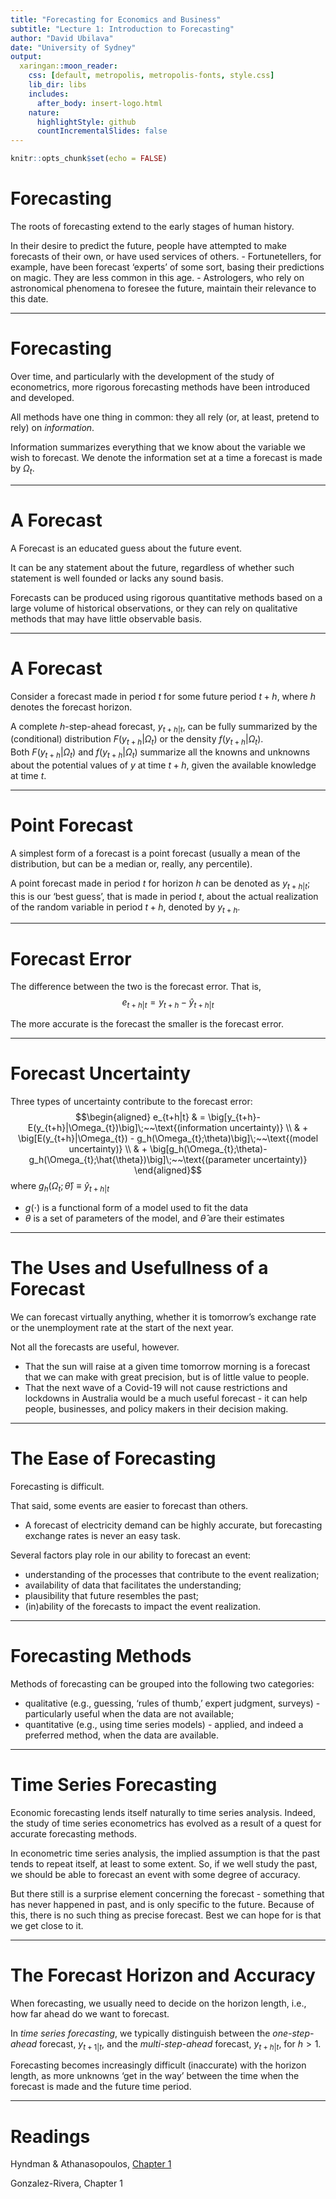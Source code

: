 ```yaml
---
title: "Forecasting for Economics and Business"
subtitle: "Lecture 1: Introduction to Forecasting"
author: "David Ubilava"
date: "University of Sydney"
output:
  xaringan::moon_reader:
    css: [default, metropolis, metropolis-fonts, style.css]
    lib_dir: libs
    includes:
      after_body: insert-logo.html
    nature:
      highlightStyle: github
      countIncrementalSlides: false
---
```



```r
knitr::opts_chunk$set(echo = FALSE)
```


# Forecasting

The roots of forecasting extend to the early stages of human history. 

In their desire to predict the future, people have attempted to make forecasts of their own, or have used services of others. 
- Fortunetellers, for example, have been forecast 'experts' of some sort, basing their predictions on magic. They are less common in this age. 
- Astrologers, who rely on astronomical phenomena to foresee the future, maintain their relevance to this date. 

---


# Forecasting

Over time, and particularly with the development of the study of econometrics, more rigorous forecasting methods have been introduced and developed. 

All methods have one thing in common: they all rely (or, at least, pretend to rely) on *information*.

Information summarizes everything that we know about the variable we wish to forecast. We denote the information set at a time a forecast is made by $\Omega_t$.

---


# A Forecast
	
A Forecast is an educated guess about the future event.

It can be any statement about the future, regardless of whether such statement is well founded or lacks any sound basis.

Forecasts can be produced using rigorous quantitative methods based on a large volume of historical observations, or they can rely on qualitative methods that may have little observable basis.

---


# A Forecast


Consider a forecast made in period $t$ for some future period $t+h$, where $h$ denotes the forecast horizon.

A complete $h$-step-ahead forecast, $y_{t+h|t}$, can be fully summarized by the (conditional) distribution $F(y_{t+h}|\Omega_t)$ or the density $f(y_{t+h}|\Omega_t)$.		
Both $F(y_{t+h}|\Omega_t)$ and $f(y_{t+h}|\Omega_t)$ summarize all the knowns and unknowns about the potential values of $y$ at time $t+h$, given the available knowledge at time $t$.

---


# Point Forecast

A simplest form of a forecast is a point forecast (usually a mean of the distribution, but can be a median or, really, any percentile).

A point forecast made in period $t$ for horizon $h$ can be denoted as $y_{t+h|t}$; this is our 'best guess', that is made in period $t$, about the actual realization of the random variable in period $t+h$, denoted by $y_{t+h}$.

---


# Forecast Error

The difference between the two is the forecast error. That is, $$e_{t+h|t} = y_{t+h} - \hat{y}_{t+h|t}$$

The more accurate is the forecast the smaller is the forecast error. 

---


# Forecast Uncertainty

Three types of uncertainty contribute to the forecast error:
$$\begin{aligned}
		e_{t+h|t} & = \big[y_{t+h}-E(y_{t+h}|\Omega_{t})\big]\;~~\text{(information uncertainty)}  \\
		& + \big[E(y_{t+h}|\Omega_{t}) - g_h(\Omega_{t};\theta)\big]\;~~\text{(model uncertainty)}  \\
		& + \big[g_h(\Omega_{t};\theta)-g_h(\Omega_{t};\hat{\theta})\big]\;~~\text{(parameter uncertainty)}
		\end{aligned}$$
where $g_h(\Omega_{t};\hat{\theta})\equiv \hat{y}_{t+h|t}$
		
- $g(\cdot)$ is a functional form of a model used to fit the data
- $\theta$ is a set of parameters of the model, and $\hat{\theta}$ are their estimates

---



# The Uses and Usefullness of a Forecast
	
We can forecast virtually anything, whether it is tomorrow's exchange rate or the unemployment rate at the start of the next year.

Not all the forecasts are useful, however. 

- That the sun will raise at a given time tomorrow morning is a forecast that we can make with great precision, but is of little value to people. 
- That the next wave of a Covid-19 will not cause restrictions and lockdowns in Australia would be a much useful forecast - it can help people, businesses, and policy makers in their decision making.

---


# The Ease of Forecasting
	
Forecasting is difficult. 

That said, some events are easier to forecast than others. 

- A forecast of electricity demand can be highly accurate, but forecasting exchange rates is never an easy task.

Several factors play role in our ability to forecast an event:

- understanding of the processes that contribute to the event realization;
- availability of data that facilitates the understanding;
- plausibility that future resembles the past;
- (in)ability of the forecasts to impact the event realization.

---


# Forecasting Methods
	
Methods of forecasting can be grouped into the following two categories:

- qualitative (e.g., guessing, 'rules of thumb,' expert judgment, surveys) - particularly useful when the data are not available;
- quantitative (e.g., using time series models) - applied, and indeed a preferred method, when the data are available.

---


# Time Series Forecasting 
	
Economic forecasting lends itself naturally to time series analysis. Indeed, the study of time series econometrics has evolved as a result of a quest for accurate forecasting methods.

In econometric time series analysis, the implied assumption is that the past tends to repeat itself, at least to some extent. So, if we well study the past, we should be able to forecast an event with some degree of accuracy. 

But there still is a surprise element concerning the forecast - something that has never happened in past, and is only specific to the future. Because of this, there is no such thing as precise forecast. Best we can hope for is that we get close to it.

---


# The Forecast Horizon and Accuracy
	
When forecasting, we usually need to decide on the horizon length, i.e., how far ahead do we want to forecast.

In *time series forecasting*, we typically distinguish between the *one-step-ahead* forecast, $y_{t+1|t}$, and the *multi-step-ahead* forecast, $y_{t+h|t}$, for $h > 1$.

Forecasting becomes increasingly difficult (inaccurate) with the horizon length, as more unknowns 'get in the way' between the time when the forecast is made and the future time period.

---


# Readings

Hyndman & Athanasopoulos, [Chapter 1](https://otexts.com/fpp3/intro.html)

Gonzalez-Rivera, Chapter 1


